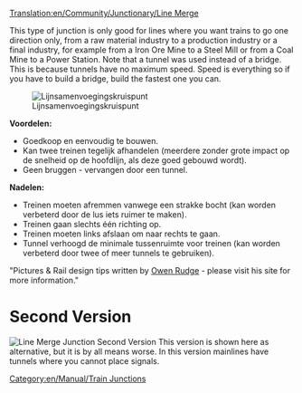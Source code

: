 [[Translation:en/Community/Junctionary/Line Merge]]
{{nl/Community/Junctionary/Kruispuntenmenu}}

This type of junction is only good for lines where you want trains to go one direction only, from a raw material industry to a production industry or a final industry, for example from a Iron Ore Mine to a Steel Mill or from a Coal Mine to a Power Station. Note that a tunnel was used instead of a bridge. This is because tunnels have no maximum speed. Speed is everything so if you have to build a bridge, build the fastest one you can.

[[File:en/Community/Junctionary/3way trackmerge.png|none|frame|Lijnsamenvoegingskruispunt]]

'''Voordelen:'''

*Goedkoop en eenvoudig te bouwen.
*Kan twee treinen tegelijk afhandelen (meerdere zonder grote impact op de snelheid op de hoofdlijn, als deze goed gebouwd wordt).
*Geen bruggen - vervangen door een tunnel.


'''Nadelen:'''

*Treinen moeten afremmen vanwege een strakke bocht (kan worden verbeterd door de lus iets ruimer te maken).
*Treinen gaan slechts één richting op.
*Treinen moeten links afslaan om naar rechts te gaan.
*Tunnel verhoogd de minimale tussenruimte voor treinen (kan worden verbeterd door twee of meer tunnels te gebruiken).


"Pictures & Rail design tips written by [http://www.owenrudge.net/TT/ Owen Rudge] - please visit his site for more information."

=Second Version=
[[File:en/Community/Junctionary/3way trackmerge2.png|none|frame|Line Merge Junction Second Version]]
This version is shown here as alternative, but it is by all means worse. In this version mainlines have tunnels where you cannot place signals.

[[Category:en/Manual/Train Junctions]]